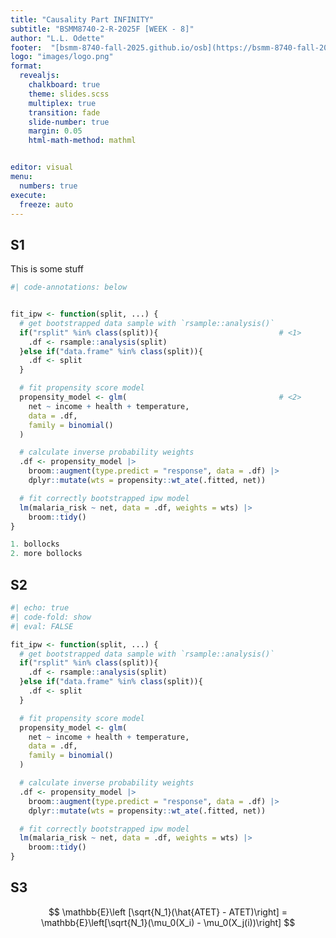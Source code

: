 ```yaml
---
title: "Causality Part INFINITY"
subtitle: "BSMM8740-2-R-2025F [WEEK - 8]"
author: "L.L. Odette"
footer:  "[bsmm-8740-fall-2025.github.io/osb](https://bsmm-8740-fall-2025.github.io/osb/)"
logo: "images/logo.png"
format: 
  revealjs: 
    chalkboard: true
    theme: slides.scss
    multiplex: true
    transition: fade
    slide-number: true
    margin: 0.05
    html-math-method: mathml


editor: visual
menu:
  numbers: true
execute:
  freeze: auto
---
```


## S1

This is some stuff

``` r
#| code-annotations: below


fit_ipw <- function(split, ...) {
  # get bootstrapped data sample with `rsample::analysis()`
  if("rsplit" %in% class(split)){                           # <1>
    .df <- rsample::analysis(split)
  }else if("data.frame" %in% class(split)){
    .df <- split
  }

  # fit propensity score model
  propensity_model <- glm(                                  # <2>
    net ~ income + health + temperature,
    data = .df,
    family = binomial()
  )

  # calculate inverse probability weights
  .df <- propensity_model |>
    broom::augment(type.predict = "response", data = .df) |>
    dplyr::mutate(wts = propensity::wt_ate(.fitted, net))

  # fit correctly bootstrapped ipw model
  lm(malaria_risk ~ net, data = .df, weights = wts) |>
    broom::tidy()
}

1. bollocks
2. more bollocks
```

## S2

```r
#| echo: true
#| code-fold: show
#| eval: FALSE

fit_ipw <- function(split, ...) {
  # get bootstrapped data sample with `rsample::analysis()`
  if("rsplit" %in% class(split)){
    .df <- rsample::analysis(split)
  }else if("data.frame" %in% class(split)){
    .df <- split
  }

  # fit propensity score model
  propensity_model <- glm(
    net ~ income + health + temperature,
    data = .df,
    family = binomial()
  )

  # calculate inverse probability weights
  .df <- propensity_model |>
    broom::augment(type.predict = "response", data = .df) |>
    dplyr::mutate(wts = propensity::wt_ate(.fitted, net))

  # fit correctly bootstrapped ipw model
  lm(malaria_risk ~ net, data = .df, weights = wts) |>
    broom::tidy()
}

```

## S3

$$
\mathbb{E}\left [\sqrt{N_1}(\hat{ATET} - ATET)\right] = 
\mathbb{E}\left[\sqrt{N_1}(\mu_0(X_i) - \mu_0(X_j(i))\right]
$$
